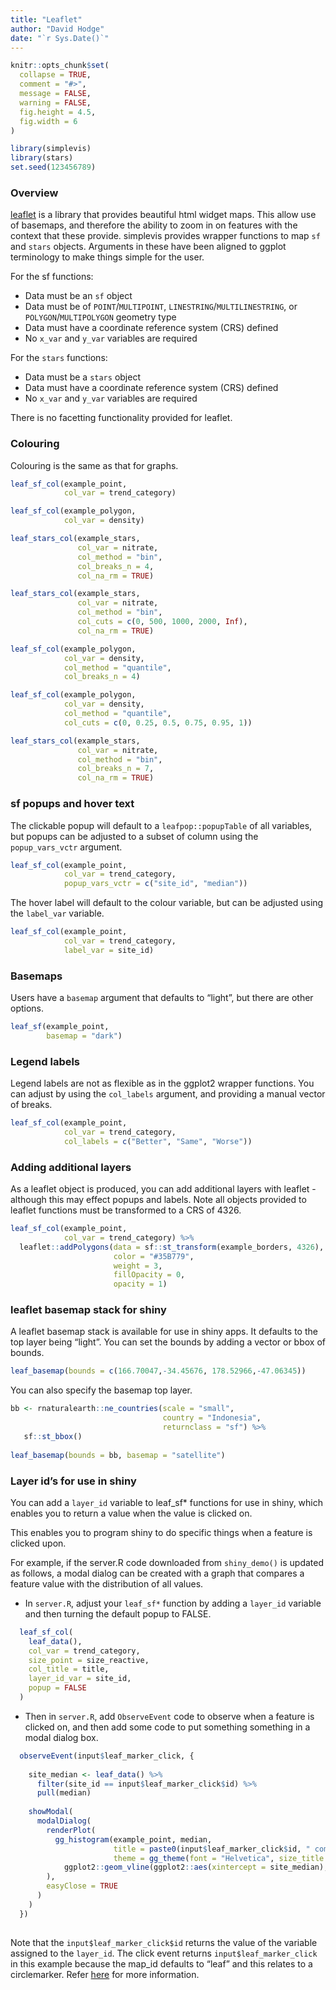 ```yaml
---
title: "Leaflet"
author: "David Hodge"
date: "`r Sys.Date()`"
---
```


```r
knitr::opts_chunk$set(
  collapse = TRUE,
  comment = "#>",
  message = FALSE,
  warning = FALSE,
  fig.height = 4.5, 
  fig.width = 6
)
```

```r
library(simplevis)
library(stars)
set.seed(123456789)
```

### Overview

[leaflet](https://rstudio.github.io/leaflet/) is a library that provides beautiful html widget maps. This allow use of basemaps, and therefore the ability to zoom in on features with the context that these provide. simplevis provides wrapper functions to map `sf` and `stars` objects. Arguments in these have been aligned to ggplot terminology to make things simple for the user.

For the sf functions:

* Data must be an `sf` object 
* Data must be of `POINT`/`MULTIPOINT`, `LINESTRING`/`MULTILINESTRING`, or `POLYGON`/`MULTIPOLYGON` geometry type
* Data must have a coordinate reference system (CRS) defined
* No `x_var` and `y_var` variables are required

For the `stars` functions:

* Data must be a `stars` object 
* Data must have a coordinate reference system (CRS) defined
* No `x_var` and `y_var` variables are required

There is no facetting functionality provided for leaflet.

### Colouring 

Colouring is the same as that for graphs.

```r
leaf_sf_col(example_point, 
            col_var = trend_category)
```

```r
leaf_sf_col(example_polygon,  
            col_var = density)
```

```r
leaf_stars_col(example_stars, 
               col_var = nitrate, 
               col_method = "bin", 
               col_breaks_n = 4, 
               col_na_rm = TRUE)
```

```r
leaf_stars_col(example_stars, 
               col_var = nitrate, 
               col_method = "bin", 
               col_cuts = c(0, 500, 1000, 2000, Inf), 
               col_na_rm = TRUE)
```

```r
leaf_sf_col(example_polygon, 
            col_var = density, 
            col_method = "quantile", 
            col_breaks_n = 4)
```


```r
leaf_sf_col(example_polygon, 
            col_var = density, 
            col_method = "quantile", 
            col_cuts = c(0, 0.25, 0.5, 0.75, 0.95, 1))
```


```r
leaf_stars_col(example_stars, 
               col_var = nitrate, 
               col_method = "bin", 
               col_breaks_n = 7, 
               col_na_rm = TRUE)
```

### sf popups and hover text

The clickable popup will default to a `leafpop::popupTable` of all variables, but popups can be adjusted to a subset of column using the `popup_vars_vctr` argument.

```r
leaf_sf_col(example_point, 
            col_var = trend_category, 
            popup_vars_vctr = c("site_id", "median"))
```

The hover label will default to the colour variable, but can be adjusted using the `label_var` variable. 

```r
leaf_sf_col(example_point, 
            col_var = trend_category, 
            label_var = site_id)
```

### Basemaps

Users have a `basemap` argument that defaults to "light", but there are other options.

```r
leaf_sf(example_point, 
        basemap = "dark")
```

### Legend labels

Legend labels are not as flexible as in the ggplot2 wrapper functions. You can adjust by using the `col_labels` argument, and providing a manual vector of breaks. 

```r
leaf_sf_col(example_point, 
            col_var = trend_category, 
            col_labels = c("Better", "Same", "Worse"))
```

### Adding additional layers

As a leaflet object is produced, you can add additional layers with leaflet - although this may effect popups and labels. Note all objects provided to leaflet functions must be transformed to a CRS of 4326.

```r
leaf_sf_col(example_point, 
            col_var = trend_category) %>% 
  leaflet::addPolygons(data = sf::st_transform(example_borders, 4326),
                       color = "#35B779", 
                       weight = 3, 
                       fillOpacity = 0, 
                       opacity = 1)
```

### leaflet basemap stack for shiny

A leaflet basemap stack is available for use in shiny apps. It defaults to the top layer being "light". You can set the bounds by adding a vector or bbox of bounds.

```r
leaf_basemap(bounds = c(166.70047,-34.45676, 178.52966,-47.06345))
```

You can also specify the basemap top layer.

```r
bb <- rnaturalearth::ne_countries(scale = "small", 
                                  country = "Indonesia", 
                                  returnclass = "sf") %>% 
   sf::st_bbox() 
 
leaf_basemap(bounds = bb, basemap = "satellite") 
```

### Layer id's for use in shiny

You can add a `layer_id` variable to leaf_sf* functions for use in shiny, which enables you to return a value when the value is clicked on.

This enables you to program shiny to do specific things when a feature is clicked upon.

For example, if the server.R code downloaded from `shiny_demo()` is updated as follows, a modal dialog can be created with a graph that compares a feature value with the distribution of all values. 

* In `server.R`, adjust your `leaf_sf*` function by adding a `layer_id` variable and then turning the default popup to FALSE.

```r
  leaf_sf_col(
    leaf_data(),
    col_var = trend_category,
    size_point = size_reactive,
    col_title = title, 
    layer_id_var = site_id,
    popup = FALSE
  )

```

* Then in `server.R`, add `ObserveEvent` code to observe when a feature is clicked on, and then add some code to put something something in a modal dialog box. 

```r
  observeEvent(input$leaf_marker_click, {
    
    site_median <- leaf_data() %>% 
      filter(site_id == input$leaf_marker_click$id) %>% 
      pull(median)
    
    showModal(
      modalDialog(
        renderPlot(
          gg_histogram(example_point, median, 
                       title = paste0(input$leaf_marker_click$id, " compared to all sites"), 
                       theme = gg_theme(font = "Helvetica", size_title = 16,  size_body = 15, gridlines_h = TRUE)) +
            ggplot2::geom_vline(ggplot2::aes(xintercept = site_median), col = "red")
        ),
        easyClose = TRUE
      )
    )
  })
  
```

Note that the `input$leaf_marker_click$id` returns the value of the variable assigned to the `layer_id`. The click event returns `input$leaf_marker_click` in this example because the map_id defaults to "leaf" and this relates to a circlemarker. Refer [here](https://rstudio.github.io/leaflet/shiny.html) for more information.
